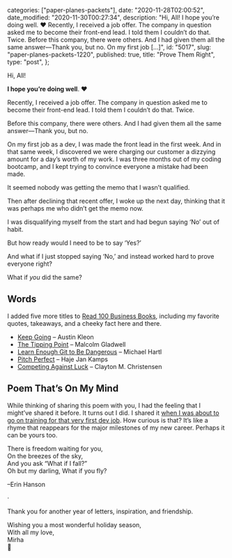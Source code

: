 
  categories: ["paper-planes-packets"],
  date: "2020-11-28T02:00:52",
  date_modified: "2020-11-30T00:27:34",
  description:
    "Hi, All! I hope you’re doing well. ❤️ Recently, I received a job offer. The company in question asked me to become their front-end lead. I told them I couldn’t do that. Twice. Before this company, there were others. And I had given them all the same answer––Thank you, but no. On my first job […]",
  id: "5017",
  slug: "paper-planes-packets-1220",
  published: true,
  title: "Prove Them Right",
  type: "post",
};


Hi, All!

**I hope you’re doing well**. ❤️

Recently, I received a job offer. The company in question asked me to become their front-end lead. I told them I couldn’t do that. Twice.

Before this company, there were others. And I had given them all the same answer––Thank you, but no.

On my first job as a dev, I was made the front lead in the first week. And in that same week, I discovered we were charging our customer a dizzying amount for a day’s worth of my work. I was three months out of my coding bootcamp, and I kept trying to convince everyone a mistake had been made.

It seemed nobody was getting the memo that I wasn’t qualified.

Then after declining that recent offer, I woke up the next day, thinking that it was perhaps me who didn’t get the memo now.

I was disqualifying myself from the start and had begun saying ‘No’ out of habit.

But how ready would I need to be to say ‘Yes?’

And what if I just stopped saying ‘No,’ and instead worked hard to prove everyone right?

What if _you_ did the same?

## Words

I added five more titles to [Read 100 Business Books](/read-100-books#finished-reads), including my favorite quotes, takeaways, and a cheeky fact here and there.

- [Keep Going](/read-100-books#66-keep-going) – Austin Kleon
- [The Tipping Point](/read-100-books#67-the-tipping-point) – Malcolm Gladwell
- [Learn Enough Git to Be Dangerous](/read-100-books#68-learn-enough-git-to-be-dangerous) – Michael Hartl
- [Pitch Perfect](/read-100-books#69-pitch-perfect) – Haje Jan Kamps
- [Competing Against Luck](/read-100-books#70-competing-against-luck) – Clayton M. Christensen

## Poem That’s On My Mind

While thinking of sharing this poem with you, I had the feeling that I might’ve shared it before. It turns out I did. I shared it [when I was about to go on training for that very first dev job](/letters/0818/). How curious is that? It’s like a rhyme that reappears for the major milestones of my new career. Perhaps it can be yours too.

There is freedom waiting for you,\
On the breezes of the sky,\
And you ask “What if I fall?”\
Oh but my darling, What if you fly?

–Erin Hanson

·

Thank you for another year of letters, inspiration, and friendship.

Wishing you a most wonderful holiday season,\
With all my love,\
Mirha\
🎄
